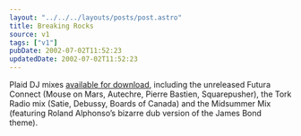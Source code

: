 ```yaml
---
layout: "../../../layouts/posts/post.astro"
title: Breaking Rocks
source: v1
tags: ["v1"]
pubDate: 2002-07-02T11:52:23
updatedDate: 2002-07-02T11:52:23
---
```


Plaid DJ mixes [available for download][1], including the unreleased Futura Connect (Mouse on Mars, Autechre, Pierre Bastien, Squarepusher), the Tork Radio mix (Satie, Debussy, Boards of Canada) and the Midsummer Mix (featuring Roland Alphonso&#8217;s bizarre dub version of the James Bond theme).

[1]: http://www.sciences.univ-nantes.fr/scnat/enseignement/BIOLOGIE/SV/liquid/mix.htm "Plaid mixes: Futura Connect, Tork Radio and Midsummer mix"
